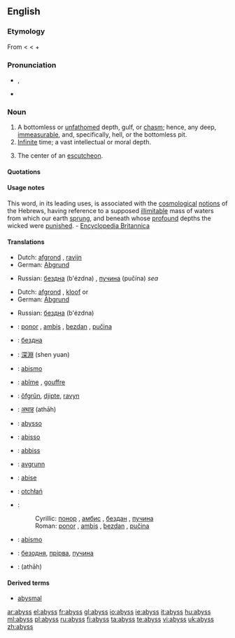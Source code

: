 {{wikipedia}}
==English==

===Etymology===
From {{ME.}} {{term|abissus|lang=enm}} < {{L.}} {{term|abyssus||a bottomless gulf|lang=la}} < {{AGr.}} {{term|sc=Grek|ἄβυσσος||tr=abyssos|bottomless|lang=grc}} {{term|sc=Grek|ἀ-||tr=a-|not|lang=grc}}+ {{term|sc=Grek|βυσσός||tr=bysso|depth|lang=grc}}

===Pronunciation===
*{{enPR|ə-bĭs'}}, {{IPA|/əˈbɪs/}}
*{{audio|en-us-abyss.ogg|Audio (US)}}

===Noun===
{{en-noun|-}}

# A bottomless or [[unfathomed]] depth, gulf, or [[chasm]]; hence, any deep, [[immeasurable]], and, specifically, hell, or the bottomless pit.
# [[infinite|Infinite]] time; a vast intellectual or moral depth.
# {{heraldry}} The center of an [[escutcheon]].

====Quotations====
{{seeCites}}

====Usage notes====
This word, in its leading uses, is associated with the [[cosmological]] [[notions]] of the Hebrews, having reference to a supposed [[illimitable]] mass of waters from which our earth [[sprung]], and beneath whose [[profound]] depths the wicked were [[punished]]. - [[Encyclopedia Britannica]]

====Translations====
{{trans-top|a bottomless or unfathomed depth}}
*Dutch: [[afgrond]] {{m}}, [[ravijn]] {{n}}
*German: [[Abgrund]] {{m}}
{{trans-mid}}
*Russian: [[бездна]] (b'ézdna) {{f}}, [[пучина]] (pučína) {{f}} ''sea''
{{trans-bottom}}

{{trans-top|infinite time; a vast intellectual or moral depth}}
*Dutch: [[afgrond]] {{m}}, [[kloof]] {{m}} or {{f}}
*German: [[Abgrund]] {{m}}
{{trans-mid}}
*Russian: [[бездна]] (b'ézdna) {{f}}
{{trans-bottom}}

{{checktrans-top}}
*{{ttbc|Bosnian}}: [[ponor]] {{m}}, [[ambis]] {{m}}, [[bezdan]] {{m}}, [[pučina]] {{f}}
*{{ttbc|Bulgarian}}: [[бездна]]
*{{ttbc|Chinese}}: [[深淵]] (shen yuan)
*{{ttbc|Esperanto}}: [[abismo]]
*{{ttbc|French}}: [[abîme]] {{m}}, [[gouffre]] {{m}}
*{{ttbc|Frisian}}: [[ôfgrûn]], [[djipte]], [[ravyn]] {{n}}
*{{ttbc|Hindi}}: [[अथाह]] (athāh) {{m}}
*{{ttbc|Interlingua}}: [[abysso]]
*{{ttbc|Italian}}: [[abisso]] {{f}}
{{trans-mid}}
*{{ttbc|Maltese}}: [[abbiss]] {{f}}
*{{ttbc|Norwegian}}: [[avgrunn]]
*{{ttbc|Novial}}: [[abise]]
*{{ttbc|Polish}}: [[otchłań]] {{f}}
*{{ttbc|Serbian}}:
*:Cyrillic: [[понор]] {{m}}, [[амбис]] {{m}}, [[бездан]] {{m}}, [[пучина]] {{f}}
*:Roman: [[ponor]] {{m}}, [[ambis]] {{m}}, [[bezdan]] {{m}}, [[pučina]] {{f}}
*{{ttbc|Spanish}}: [[abismo]] {{m}}
*{{ttbc|Ukrainian}}: [[безодня]], [[прірва]], [[пучина]]
*{{ttbc|Urdu}}: {{URchar|[[اتھاہ]]}} (athāh) {{m}}
{{trans-bottom}}

====Derived terms====
*[[abysmal]]

[[ar:abyss]]
[[el:abyss]]
[[fr:abyss]]
[[gl:abyss]]
[[io:abyss]]
[[ie:abyss]]
[[it:abyss]]
[[hu:abyss]]
[[ml:abyss]]
[[pl:abyss]]
[[ru:abyss]]
[[fi:abyss]]
[[ta:abyss]]
[[te:abyss]]
[[vi:abyss]]
[[uk:abyss]]
[[zh:abyss]]